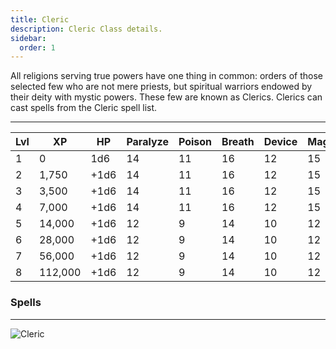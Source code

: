 ```yaml
---
title: Cleric
description: Cleric Class details.
sidebar:
  order: 1
---
```



All religions serving true powers have one thing in common: orders of those selected few who are not mere priests, but
spiritual warriors endowed by their deity with mystic powers. These few are known as Clerics. Clerics can cast spells
from the Cleric spell list.

---

| Lvl | XP      | HP   | Paralyze | Poison | Breath | Device | Magic | 1   | 2   | 3   | 4   |
| --- | ------- | ---- | -------- | ------ | ------ | ------ | ----- | --- | --- | --- | --- |
| 1   | 0       | 1d6  | 14       | 11     | 16     | 12     | 15    | 1   |     |     |     |
| 2   | 1,750   | +1d6 | 14       | 11     | 16     | 12     | 15    | 2   |     |     |     |
| 3   | 3,500   | +1d6 | 14       | 11     | 16     | 12     | 15    | 3   |     |     |     |
| 4   | 7,000   | +1d6 | 14       | 11     | 16     | 12     | 15    | 3   | 1   |     |     |
| 5   | 14,000  | +1d6 | 12       | 9      | 14     | 10     | 12    | 3   | 2   | 1   |     |
| 6   | 28,000  | +1d6 | 12       | 9      | 14     | 10     | 12    | 3   | 3   | 2   |     |
| 7   | 56,000  | +1d6 | 12       | 9      | 14     | 10     | 12    | 4   | 3   | 3   | 1   |
| 8   | 112,000 | +1d6 | 12       | 9      | 14     | 10     | 12    | 4   | 3   | 3   | 2   |

### Spells

<SpellTabs SpellCaster="Cleric" />

---

![Cleric](/Cleric.png)
